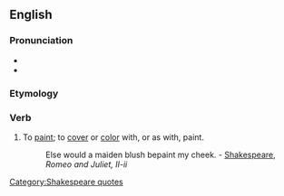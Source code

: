 ==English==

===Pronunciation===
* {{audio|en-us-bepaint.ogg|Audio (US)}}
* {{rhymes|eɪnt}}

===Etymology===
{{prefix|be|paint}}

===Verb===
{{en-verb}}

# {{transitive}} To [[paint]]; to [[cover]] or [[color]] with, or as with, paint.
#: Else would a maiden blush bepaint my cheek. - [[w:Shakespeare|Shakespeare]], ''Romeo and Juliet, II-ii''

[[Category:Shakespeare quotes]]